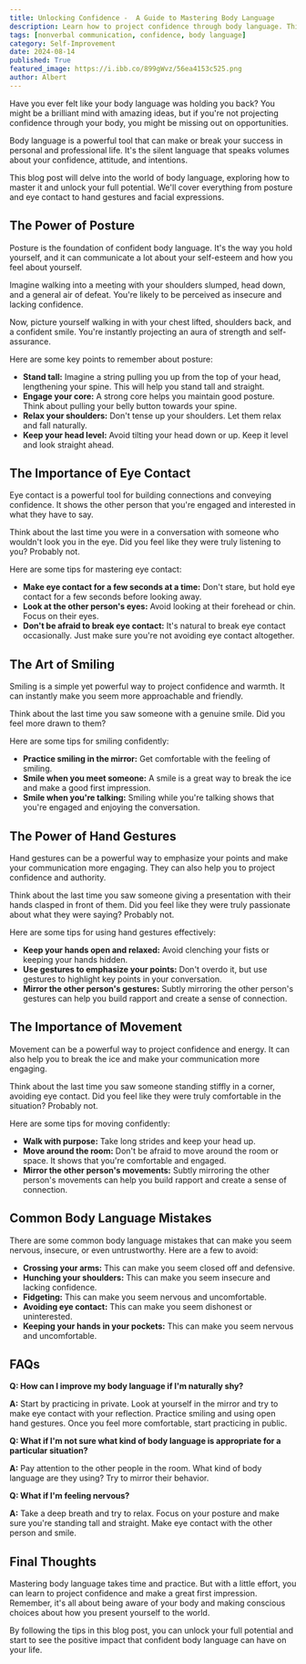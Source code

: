 ```yaml
---
title: Unlocking Confidence -  A Guide to Mastering Body Language
description: Learn how to project confidence through body language. This guide covers posture, eye contact, smiling, hand gestures, movement, and common mistakes to avoid.  Boost your self-esteem and make a great first impression.
tags: [nonverbal communication, confidence, body language]
category: Self-Improvement
date: 2024-08-14
published: True
featured_image: https://i.ibb.co/899gWvz/56ea4153c525.png
author: Albert
---
```



Have you ever felt like your body language was holding you back? You might be a brilliant mind with amazing ideas, but if you're not projecting confidence through your body, you might be missing out on opportunities.

Body language is a powerful tool that can make or break your success in personal and professional life. It's the silent language that speaks volumes about your confidence, attitude, and intentions.

This blog post will delve into the world of body language, exploring how to master it and unlock your full potential. We'll cover everything from posture and eye contact to hand gestures and facial expressions.

##  The Power of Posture

Posture is the foundation of confident body language. It's the way you hold yourself, and it can communicate a lot about your self-esteem and how you feel about yourself.

Imagine walking into a meeting with your shoulders slumped, head down, and a general air of defeat.  You're likely to be perceived as insecure and lacking confidence.

Now, picture yourself walking in with your chest lifted, shoulders back, and a confident smile.  You're instantly projecting an aura of strength and self-assurance.

Here are some key points to remember about posture:

* **Stand tall:**  Imagine a string pulling you up from the top of your head, lengthening your spine.  This will help you stand tall and straight.
* **Engage your core:**  A strong core helps you maintain good posture.  Think about pulling your belly button towards your spine.
* **Relax your shoulders:**  Don't tense up your shoulders.  Let them relax and fall naturally.
* **Keep your head level:**  Avoid tilting your head down or up.  Keep it level and look straight ahead.

##  The Importance of Eye Contact

Eye contact is a powerful tool for building connections and conveying confidence.  It shows the other person that you're engaged and interested in what they have to say.

Think about the last time you were in a conversation with someone who wouldn't look you in the eye.  Did you feel like they were truly listening to you?  Probably not.

Here are some tips for mastering eye contact:

* **Make eye contact for a few seconds at a time:**  Don't stare, but hold eye contact for a few seconds before looking away.
* **Look at the other person's eyes:**  Avoid looking at their forehead or chin.  Focus on their eyes.
* **Don't be afraid to break eye contact:**  It's natural to break eye contact occasionally.  Just make sure you're not avoiding eye contact altogether.

##  The Art of Smiling

Smiling is a simple yet powerful way to project confidence and warmth.  It can instantly make you seem more approachable and friendly.

Think about the last time you saw someone with a genuine smile.  Did you feel more drawn to them?

Here are some tips for smiling confidently:

* **Practice smiling in the mirror:**  Get comfortable with the feeling of smiling.
* **Smile when you meet someone:**  A smile is a great way to break the ice and make a good first impression.
* **Smile when you're talking:**  Smiling while you're talking shows that you're engaged and enjoying the conversation.

##  The Power of Hand Gestures

Hand gestures can be a powerful way to emphasize your points and make your communication more engaging.  They can also help you to project confidence and authority.

Think about the last time you saw someone giving a presentation with their hands clasped in front of them.  Did you feel like they were truly passionate about what they were saying?  Probably not.

Here are some tips for using hand gestures effectively:

* **Keep your hands open and relaxed:**  Avoid clenching your fists or keeping your hands hidden.
* **Use gestures to emphasize your points:**  Don't overdo it, but use gestures to highlight key points in your conversation.
* **Mirror the other person's gestures:**  Subtly mirroring the other person's gestures can help you build rapport and create a sense of connection.

##  The Importance of Movement

Movement can be a powerful way to project confidence and energy.  It can also help you to break the ice and make your communication more engaging.

Think about the last time you saw someone standing stiffly in a corner, avoiding eye contact.  Did you feel like they were truly comfortable in the situation?  Probably not.

Here are some tips for moving confidently:

* **Walk with purpose:**  Take long strides and keep your head up.
* **Move around the room:**  Don't be afraid to move around the room or space.  It shows that you're comfortable and engaged.
* **Mirror the other person's movements:**  Subtly mirroring the other person's movements can help you build rapport and create a sense of connection.

##  Common Body Language Mistakes

There are some common body language mistakes that can make you seem nervous, insecure, or even untrustworthy.  Here are a few to avoid:

* **Crossing your arms:**  This can make you seem closed off and defensive.
* **Hunching your shoulders:**  This can make you seem insecure and lacking confidence.
* **Fidgeting:**  This can make you seem nervous and uncomfortable.
* **Avoiding eye contact:**  This can make you seem dishonest or uninterested.
* **Keeping your hands in your pockets:**  This can make you seem nervous and uncomfortable.

##  FAQs

**Q: How can I improve my body language if I'm naturally shy?**

**A:**  Start by practicing in private.  Look at yourself in the mirror and try to make eye contact with your reflection.  Practice smiling and using open hand gestures.  Once you feel more comfortable, start practicing in public.

**Q: What if I'm not sure what kind of body language is appropriate for a particular situation?**

**A:**  Pay attention to the other people in the room.  What kind of body language are they using?  Try to mirror their behavior.

**Q: What if I'm feeling nervous?**

**A:**  Take a deep breath and try to relax.  Focus on your posture and make sure you're standing tall and straight.  Make eye contact with the other person and smile.

##  Final Thoughts

Mastering body language takes time and practice.  But with a little effort, you can learn to project confidence and make a great first impression.  Remember, it's all about being aware of your body and making conscious choices about how you present yourself to the world.

By following the tips in this blog post, you can unlock your full potential and start to see the positive impact that confident body language can have on your life.
